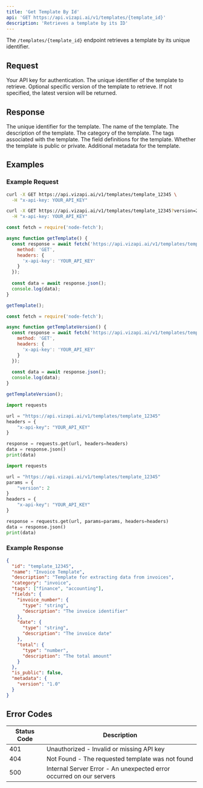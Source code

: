 ```yaml
---
title: 'Get Template By Id'
api: 'GET https://api.vizapi.ai/v1/templates/{template_id}'
description: 'Retrieves a template by its ID'
---
```


The `/templates/{template_id}` endpoint retrieves a template by its unique identifier.

## Request

<ParamField header="x-api-key" type="string" required>
  Your API key for authentication.
</ParamField>

<ParamField path="template_id" type="string" required>
  The unique identifier of the template to retrieve.
</ParamField>

<ParamField query="version" type="integer">
  Optional specific version of the template to retrieve. If not specified, the latest version will be returned.
</ParamField>

## Response

<ResponseField name="id" type="string">
  The unique identifier for the template.
</ResponseField>

<ResponseField name="name" type="string">
  The name of the template.
</ResponseField>

<ResponseField name="description" type="string">
  The description of the template.
</ResponseField>

<ResponseField name="category" type="string">
  The category of the template.
</ResponseField>

<ResponseField name="tags" type="array">
  The tags associated with the template.
</ResponseField>

<ResponseField name="fields" type="object">
  The field definitions for the template.
</ResponseField>

<ResponseField name="is_public" type="boolean">
  Whether the template is public or private.
</ResponseField>

<ResponseField name="metadata" type="object">
  Additional metadata for the template.
</ResponseField>

## Examples

### Example Request

<CodeGroup>

```bash cURL
curl -X GET https://api.vizapi.ai/v1/templates/template_12345 \
  -H "x-api-key: YOUR_API_KEY"
```

```bash cURL (with version)
curl -X GET https://api.vizapi.ai/v1/templates/template_12345?version=2 \
  -H "x-api-key: YOUR_API_KEY"
```

```javascript Node.js
const fetch = require('node-fetch');

async function getTemplate() {
  const response = await fetch('https://api.vizapi.ai/v1/templates/template_12345', {
    method: 'GET',
    headers: {
      'x-api-key': 'YOUR_API_KEY'
    }
  });
  
  const data = await response.json();
  console.log(data);
}

getTemplate();
```

```javascript Node.js (with version)
const fetch = require('node-fetch');

async function getTemplateVersion() {
  const response = await fetch('https://api.vizapi.ai/v1/templates/template_12345?version=2', {
    method: 'GET',
    headers: {
      'x-api-key': 'YOUR_API_KEY'
    }
  });
  
  const data = await response.json();
  console.log(data);
}

getTemplateVersion();
```

```python Python
import requests

url = "https://api.vizapi.ai/v1/templates/template_12345"
headers = {
    "x-api-key": "YOUR_API_KEY"
}

response = requests.get(url, headers=headers)
data = response.json()
print(data)
```

```python Python (with version)
import requests

url = "https://api.vizapi.ai/v1/templates/template_12345"
params = {
    "version": 2
}
headers = {
    "x-api-key": "YOUR_API_KEY"
}

response = requests.get(url, params=params, headers=headers)
data = response.json()
print(data)
```

</CodeGroup>

### Example Response

```json
{
  "id": "template_12345",
  "name": "Invoice Template",
  "description": "Template for extracting data from invoices",
  "category": "invoice",
  "tags": ["finance", "accounting"],
  "fields": {
    "invoice_number": {
      "type": "string",
      "description": "The invoice identifier"
    },
    "date": {
      "type": "string",
      "description": "The invoice date"
    },
    "total": {
      "type": "number",
      "description": "The total amount"
    }
  },
  "is_public": false,
  "metadata": {
    "version": "1.0"
  }
}
```

## Error Codes

| Status Code | Description |
| ----------- | ----------- |
| 401 | Unauthorized - Invalid or missing API key |
| 404 | Not Found - The requested template was not found |
| 500 | Internal Server Error - An unexpected error occurred on our servers | 